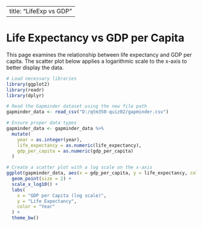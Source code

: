 
---
title: "LifeExp vs GDP"
---

# Life Expectancy vs GDP per Capita

This page examines the relationship between life expectancy and GDP per capita. The scatter plot below applies a logarithmic scale to the x-axis to better display the data.

```r
# Load necessary libraries
library(ggplot2)
library(readr)
library(dplyr)

# Read the Gapminder dataset using the new file path
gapminder_data <- read_csv("D:/qtm350-quiz02/gapminder.csv")

# Ensure proper data types
gapminder_data <- gapminder_data %>%
  mutate(
    year = as.integer(year),
    life_expectancy = as.numeric(life_expectancy),
    gdp_per_capita = as.numeric(gdp_per_capita)
  )

# Create a scatter plot with a log scale on the x-axis
ggplot(gapminder_data, aes(x = gdp_per_capita, y = life_expectancy, color = factor(year))) +
  geom_point(size = 2) +
  scale_x_log10() +
  labs(
    x = "GDP per Capita (log scale)",
    y = "Life Expectancy",
    color = "Year"
  ) +
  theme_bw()
```